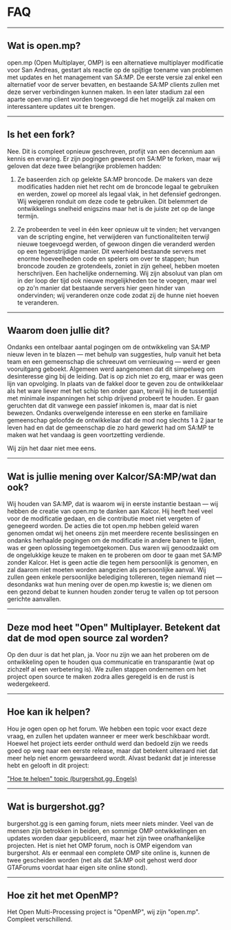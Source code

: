 # FAQ

<hr />

## Wat is open.mp?

open.mp (Open Multiplayer, OMP) is een alternatieve multiplayer modificatie voor San Andreas,
gestart als reactie op de spijtige toename van problemen met updates en het management van SA:MP. De
eerste versie zal enkel een alternatief voor de server bevatten, en bestaande SA:MP clients zullen
met deze server verbindingen kunnen maken. In een later stadium zal een aparte open.mp client worden
toegevoegd die het mogelijk zal maken om interessantere updates uit te brengen.

<hr />

## Is het een fork?

Nee. Dit is compleet opnieuw geschreven, profijt van een decennium aan kennis en ervaring. Er zijn
pogingen geweest om SA:MP te forken, maar wij geloven dat deze twee belangrijke problemen hadden:

1. Ze baseerden zich op gelekte SA:MP broncode. De makers van deze modificaties hadden niet het
   recht om de broncode legaal te gebruiken en werden, zowel op moreel als legaal vlak, in het
   defensief gedrongen. Wij weigeren ronduit om deze code te gebruiken. Dit belemmert de
   ontwikkelings snelheid enigszins maar het is de juiste zet op de lange termijn.

2. Ze probeerden te veel in één keer opnieuw uit te vinden; het vervangen van de scripting engine,
   het verwijderen van functionaliteiten terwijl nieuwe toegevoegd werden, of gewoon dingen die
   veranderd werden op een tegenstrijdige manier. Dit weerhield bestaande servers met enorme
   hoeveelheden code en spelers om over te stappen; hun broncode zouden ze grotendeels, zoniet in
   zijn geheel, hebben moeten herschrijven. Een hachelijke onderneming. Wij zijn absoluut van plan
   om in der loop der tijd ook nieuwe mogelijkheden toe te voegen, maar wel op zo'n manier dat
   bestaande servers hier geen hinder van ondervinden; wij veranderen onze code zodat zij de hunne
   niet hoeven te veranderen.

<hr />

## Waarom doen jullie dit?

Ondanks een ontelbaar aantal pogingen om de ontwikkeling van SA:MP nieuw leven in te blazen — met
behulp van suggesties, hulp vanuit het beta team en een gemeenschap die schreeuwt om vernieuwing —
werd er geen vooruitgang geboekt. Algemeen werd aangenomen dat dit simpelweg om desinteresse ging
bij de leiding. Dat is op zich niet zo erg, maar er was geen lijn van opvolging. In plaats van de
fakkel door te geven zou de ontwikkelaar als het ware liever met het schip ten onder gaan, terwijl
hij in de tussentijd met minimale inspanningen het schip drijvend probeert te houden. Er gaan
geruchten dat dit vanwege een passief inkomen is, maar dat is niet bewezen. Ondanks overwelgende
interesse en een sterke en familiaire gemeenschap geloofde de ontwikkelaar dat de mod nog slechts 1
à 2 jaar te leven had en dat de gemeenschap die zo hard gewerkt had om SA:MP te maken wat het
vandaag is geen voortzetting verdiende.

Wij zijn het daar niet mee eens.

<hr />

## Wat is jullie mening over Kalcor/SA:MP/wat dan ook?

Wij houden van SA:MP, dat is waarom wij in eerste instantie bestaan — wij hebben de creatie van
open.mp te danken aan Kalcor. Hij heeft heel veel voor de modificatie gedaan, en die contributie
moet niet vergeten of genegeerd worden. De acties die tot open.mp hebben geleid waren genomen omdat
wij het oneens zijn met meerdere recente beslissingen en ondanks herhaalde pogingen om de
modificatie in andere banen te lijden, was er geen oplossing tegemoetgekomen. Dus waren wij
genoodzaakt om de ongelukkige keuze te maken en te proberen om door te gaan met SA:MP zonder Kalcor.
Het is geen actie die tegen hem persoonlijk is genomen, en zal daarom niet moeten worden aangezien
als persoonlijke aanval. Wij zullen geen enkele persoonlijke belediging tollereren, tegen niemand
niet — desondanks wat hun mening over de open.mp kwestie is; we dienen om een gezond debat te kunnen
houden zonder terug te vallen op tot persoon gerichte aanvallen.

<hr />

## Deze mod heet "Open" Multiplayer. Betekent dat dat de mod open source zal worden?

Op den duur is dat het plan, ja. Voor nu zijn we aan het proberen om de ontwikkeling open te houden
qua communicatie en transparantie (wat op zichzelf al een verbetering is). We zullen stappen
ondernemen om het project open source te maken zodra alles geregeld is en de rust is wedergekeerd.

<hr />

## Hoe kan ik helpen?

Hou je ogen open op het forum. We hebben een topic voor exact deze vraag, en zullen het updaten
wanneer er meer werk beschikbaar wordt. Hoewel het project iets eerder onthuld werd dan bedoeld zijn
we reeds goed op weg naar een eerste release, maar dat betekent uiteraard niet dat meer help niet
enorm gewaardeerd wordt. Alvast bedankt dat je interesse hebt en gelooft in dit project:

["Hoe te helpen" topic (burgershot.gg, Engels)](https://forum.open.mp/showthread.php?tid=99)

<hr />

## Wat is burgershot.gg?

burgershot.gg is een gaming forum, niets meer niets minder. Veel van de mensen zijn betrokken in
beiden, en sommige OMP ontwikkelingen en updates worden daar gepubliceerd, maar het zijn twee
onafhankelijke projecten. Het is niet het OMP forum, noch is OMP eigendom van burgershot. Als er
eenmaal een complete OMP site online is, kunnen de twee gescheiden worden (net als dat SA:MP ooit
gehost werd door GTAForums voordat haar eigen site online stond).

<hr />

## Hoe zit het met OpenMP?

Het Open Multi-Processing project is "OpenMP", wij zijn "open.mp". Compleet verschillend.

